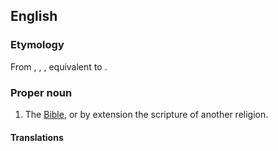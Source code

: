 ==English==

===Etymology===
From {{inh|en|enm|holy boke}}, {{m|enm|holi boc}}, {{m|enm|haly boke}}, equivalent to {{com|en|holy|book}}.

===Proper noun===
{{en-proper noun|head=[[holy|Holy]] [[book|Book]]}}

# The [[Bible]], or by extension the scripture of another religion.

====Translations====
{{trans-see|Holy Writ}}
